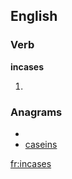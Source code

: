 ==English==

===Verb===
'''incases'''

# {{third-person singular of|[[incase]]}}

===Anagrams===
* {{alphagram|aceinss}}
* [[caseins#English|caseins]]

[[fr:incases]]